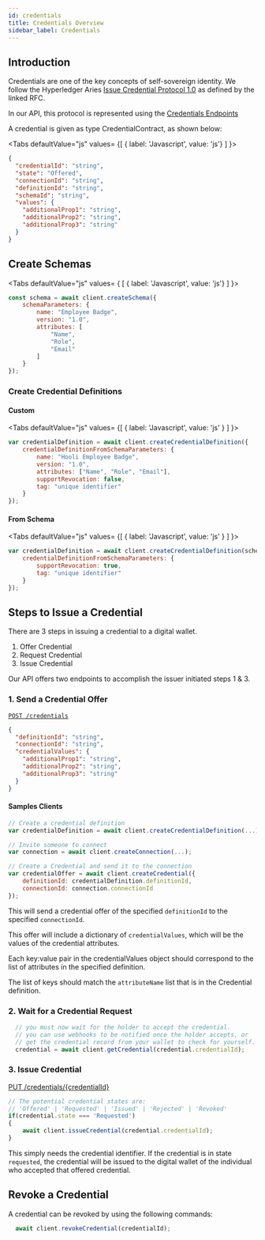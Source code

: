 ```yaml
---
id: credentials
title: Credentials Overview
sidebar_label: Credentials
---
```



## Introduction

Credentials are one of the key concepts of self-sovereign identity. We follow the Hyperledger Aries [Issue Credential Protocol 1.0](https://github.com/hyperledger/aries-rfcs/tree/master/features/0036-issue-credential) as defined by the linked RFC. 

In our API, this protocol is represented using the [Credentials Endpoints](https://app.swaggerhub.com/apis-docs/Streetcred/agency/v1#/Credentials)

A credential is given as type CredentialContract, as shown below: 

<Tabs
  defaultValue="js"
  values= {[
    { label: 'Javascript', value: 'js'}
  ]
}>
<TabItem value="js">

```json
{
  "credentialId": "string",
  "state": "Offered",
  "connectionId": "string",
  "definitionId": "string",
  "schemaId": "string",
  "values": {
    "additionalProp1": "string",
    "additionalProp2": "string",
    "additionalProp3": "string"
  }
}

```

</TabItem>
</Tabs>



## Create Schemas


<Tabs
  defaultValue="js"
  values= {
    [
      { label: 'Javascript', value: 'js'}
    ]
}>
<TabItem value="js">

```js
const schema = await client.createSchema({
    schemaParameters: {
        name: "Employee Badge",
        version: "1.0",
        attributes: [
            "Name",
            "Role",
            "Email"
        ]
    }
});
```

</TabItem>
</Tabs>


### Create Credential Definitions

#### Custom

<Tabs
  defaultValue="js"
  values= {[
    { label: 'Javascript', value: 'js' }
  ]
}>
<TabItem value="js">


```js
var credentialDefinition = await client.createCredentialDefinition({
    credentialDefinitionFromSchemaParameters: {
        name: "Hooli Employee Badge",
        version: "1.0",
        attributes: ["Name", "Role", "Email"],
        supportRevocation: false,
        tag: "unique identifier"
    }
});
```


</TabItem>
</Tabs>


#### From Schema

<Tabs
  defaultValue="js"
  values= {[
    { label: 'Javascript', value: 'js' }
  ]
}>
<TabItem value="js">

```javascript
var credentialDefinition = await client.createCredentialDefinition(schemaId, {
    credentialDefinitionFromSchemaParameters: {
        supportRevocation: true,
        tag: "unique identifier"
    }
});
```

</TabItem>
</Tabs>

## Steps to Issue a Credential

There are 3 steps in issuing a credential to a digital wallet.  

1. Offer Credential
1. Request Credential
1. Issue Credential

Our API offers two endpoints to accomplish the issuer initiated steps 1 & 3. 

### 1. Send a Credential Offer

[`POST /credentials`](https://app.swaggerhub.com/apis-docs/Streetcred/agency/v1#/Credentials/CreateCredential)

```json
{
  "definitionId": "string",
  "connectionId": "string",
  "credentialValues": {
    "additionalProp1": "string",
    "additionalProp2": "string",
    "additionalProp3": "string"
  }
}
```

#### Samples Clients

```js
// Create a credential definition
var credentialDefinition = await client.createCredentialDefinition(...);

// Invite someone to connect
var connection = await client.createConnection(...);

// Create a Credential and send it to the connection
var credentialOffer = await client.createCredential({
    definitionId: credentialDefinition.definitionId,
    connectionId: connection.connectionId
});
```


This will send a credential offer of the specified `definitionId` to the specified `connectionId`. 

This offer will include a dictionary of `credentialValues`, which will be the values of the credential attributes. 

Each key:value pair in the credentialValues object should correspond to the list of attributes in the specified definition. 

The list of keys should match the `attributeName` list that is in the Credential definition.

### 2. Wait for a Credential Request


```js
  // you must now wait for the holder to accept the credential. 
  // you can use webhooks to be notified once the holder accepts, or 
  // get the credential record from your wallet to check for yourself.
  credential = await client.getCredential(credential.credentialId);
```

### 3. Issue Credential
[PUT /credentials/{credentialId}](https://app.swaggerhub.com/apis-docs/Streetcred/agency/v1#/Credentials/IssueCredential)


```js
// The potential credential states are: 
// 'Offered' | 'Requested' | 'Issued' | 'Rejected' | 'Revoked'
if(credential.state === 'Requested')
{
    await client.issueCredential(credential.credentialId);
} 
```

This simply needs the credential identifier. If the credential is in state `requested`, the credential will be issued to the digital wallet of the individual who accepted that offered credential. 
 
## Revoke a Credential 

A credential can be revoked by using the following commands:


```js
  await client.revokeCredential(credentialId);
```




